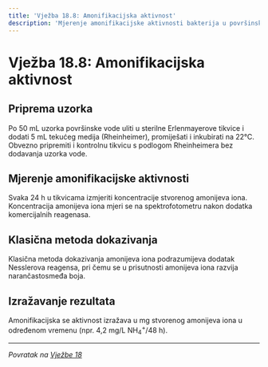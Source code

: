 ```yaml
---
title: 'Vježba 18.8: Amonifikacijska aktivnost'
description: 'Mjerenje amonifikacijske aktivnosti bakterija u površinskoj vodi'
---
```


# Vježba 18.8: Amonifikacijska aktivnost

## Priprema uzorka

Po 50 mL uzorka površinske vode uliti u sterilne Erlenmayerove tikvice i dodati 5 mL tekućeg medija (Rheinheimer), promiješati i inkubirati na 22°C. Obvezno pripremiti i kontrolnu tikvicu s podlogom Rheinheimera bez dodavanja uzorka vode.

## Mjerenje amonifikacijske aktivnosti

Svaka 24 h u tikvicama izmjeriti koncentracije stvorenog amonijeva iona. Koncentracija amonijeva iona mjeri se na spektrofotometru nakon dodatka komercijalnih reagenasa.

## Klasična metoda dokazivanja

Klasična metoda dokazivanja amonijeva iona podrazumijeva dodatak Nesslerova reagensa, pri čemu se u prisutnosti amonijeva iona razvija narančastosmeđa boja.

## Izražavanje rezultata

Amonifikacijska se aktivnost izražava u mg stvorenog amonijeva iona u određenom vremenu (npr. 4,2 mg/L NH<sub>4</sub><sup>+</sup>/48 h).

---

*Povratak na [Vježbe 18](/poglavlje-18/vjezbe-18)*

